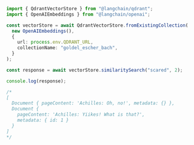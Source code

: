 ```typescript
import { QdrantVectorStore } from "@langchain/qdrant";
import { OpenAIEmbeddings } from "@langchain/openai";

const vectorStore = await QdrantVectorStore.fromExistingCollection(
  new OpenAIEmbeddings(),
  {
    url: process.env.QDRANT_URL,
    collectionName: "goldel_escher_bach",
  }
);

const response = await vectorStore.similaritySearch("scared", 2);

console.log(response);

/*
[
  Document { pageContent: 'Achilles: Oh, no!', metadata: {} },
  Document {
    pageContent: 'Achilles: Yiikes! What is that?',
    metadata: { id: 1 }
  }
]
*/
```
